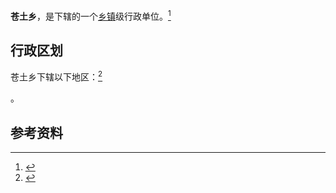 {{中国乡级行政区|21/09/21/211/000}}

'''苍土乡'''，是{{PRC admin/fullname|21/09/21/211/000|3}}下辖的一个[[乡镇|乡镇]]级行政单位。<ref>{{PRC admin/ref sgc|{{PRC admin/parent|21/09/21/211/000}}}}</ref>

== 行政区划 ==

苍土乡下辖以下地区：<ref>{{PRC admin/ref sgc|21/09/21/211/000}}</ref>

{{PRC admin/children|21/09/21/211/000}}。

== 参考资料 ==

{{reflist}}

{{行政区划小作品}}
{{PRC admin/navcat|21/09/21/211/000}}